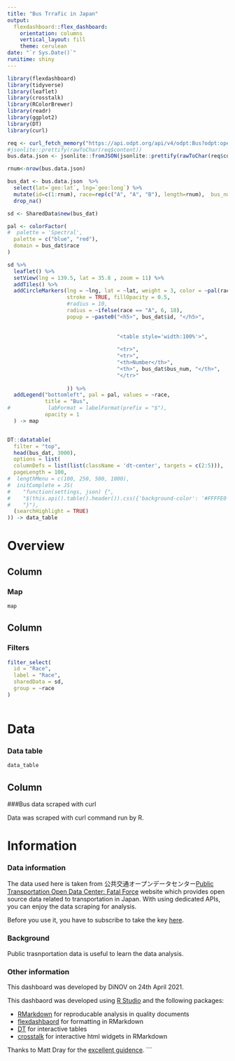 ```yaml
---
title: "Bus Trrafic in Japan"
output: 
  flexdashboard::flex_dashboard:
    orientation: columns
    vertical_layout: fill
    theme: cerulean
date: "`r Sys.Date()`"
runitime: shiny
---
```


```r

library(flexdashboard)
library(tidyverse)
library(leaflet)  
library(crosstalk)  
library(RColorBrewer)
library(readr)
library(ggplot2)
library(DT)
library(curl)

```


```r

req <- curl_fetch_memory("https://api.odpt.org/api/v4/odpt:Bus?odpt:operator=odpt.Operator:SeibuBus&acl:consumerKey=c1f315c808022db68eb65b5221764083a2964e2da068ecff8f944c233afe96b7")
#jsonlite::prettify(rawToChar(req$content))
bus.data.json <- jsonlite::fromJSON(jsonlite::prettify(rawToChar(req$content)))

rnum<-nrow(bus.data.json)

bus_dat <- bus.data.json  %>% 
  select(lat=`geo:lat`, lng=`geo:long`) %>% 
  mutate(id=c(1:rnum), race=rep(c("A", "A", "B"), length=rnum),  bus_num=rep(c(1:5), length=rnum) ) %>% 
  drop_na()

sd <- SharedData$new(bus_dat)

pal <- colorFactor(
#  palette = 'Spectral',
  palette = c("blue", "red"),
  domain = bus_dat$race
)

sd %>% 
  leaflet() %>%
  setView(lng = 139.5, lat = 35.8 , zoom = 11) %>% 
  addTiles() %>%
  addCircleMarkers(lng = ~lng, lat = ~lat, weight = 3, color = ~pal(race),
                   stroke = TRUE, fillOpacity = 0.5, 
                   #radius = 10,
                   radius = ~ifelse(race == "A", 6, 10),
                   popup = ~paste0("<h5>", bus_dat$id, "</h5>",
                                   
                                   
                                   "<table style='width:100%'>",
                                   
                                   "<tr>",
                                   "<tr>",
                                   "<th>Number</th>",
                                   "<th>", bus_dat$bus_num, "</th>",
                                   "</tr>"
                                   
                   )) %>%
  addLegend("bottomleft", pal = pal, values = ~race,
            title = "Bus",
#            labFormat = labelFormat(prefix = "$"),
            opacity = 1
  ) -> map


DT::datatable(
  filter = "top",
  head(bus_dat, 3000), 
  options = list(
  columnDefs = list(list(className = 'dt-center', targets = c(2:5))),
  pageLength = 100,
#  lengthMenu = c(100, 250, 500, 1000),
#  initComplete = JS(
#    "function(settings, json) {",
#    "$(this.api().table().header()).css({'background-color': '#FFFFE0', 'color': '#000'});",
#    "}"),
  (searchHighlight = TRUE)
)) -> data_table

```




Overview
===================================== 

Column {data-width=650}
-----------------------------------------------------------------------

### Map

```r
map
```

Column {data-width=350}
-----------------------------------------------------------------------

### Filters

```r

filter_select(
  id = "Race",
  label = "Race",
  sharedData = sd,
  group = ~race
)



```

Data
===================================== 

### Data table

```r
data_table
```

Column {data-width=500}
-----------------------------------------------------------------------

###Bus data scraped with curl

Data was scraped with curl command run by R.





Information {data-orientation=rows data-icon="fa-info-circle"}
===================================== 

### Data information

The data used here is taken from 公共交通オープンデータセンター[Public Transportation Open Data Center: Fatal Force](https://www.odpt.org/) website which provides open source data related to transportation in Japan. 
With using dedicated APIs, you can enjoy the data scraping for analysis.

Before you use it, you have to subscribe to take the key  [here](https://developer.odpt.org/users/sign_up).



### Background
Public trasnportation data is useful to learn the data analysis.


### Other information
This dashboard was developed by DiNOV on 24th April 2021.

This dashbaord was developed using [R Studio](https://www.rstudio.com/) and the following packages:

* [RMarkdown](https://rmarkdown.rstudio.com/) for reproducable analysis in quality documents
*  [flexdashbaord](https://rmarkdown.rstudio.com/flexdashboard/) for formatting in RMarkdown
* [DT](https://rstudio.github.io/DT/) for interactive tables
* [crosstalk](https://rstudio.github.io/crosstalk/) for interactive html widgets in RMarkdown


Thanks to Matt Dray for the [excellent guidence](https://github.com/matt-dray/earl18-crosstalk).
```
